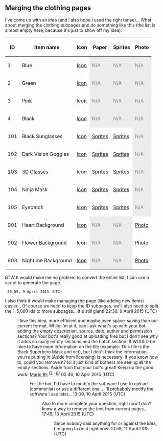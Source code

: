 == Merging the clothing pages ==

I've come up with an idea (and I also hope I used the right tense)... What about merging the clothing subpages and do something like this (the list is almost empty here, because it's just to show off my idea):


{|border="1" cellpadding="4" cellspacing="0" style="margin: 1em 1em 1em 0; background: #f9f9f9; border: 1px #aaa solid; border-collapse: collapse; font-size: 95%;" 
!'''ID'''!!'''Item name'''!!Icon!!Paper!!Sprites!!Photo
|-
|1||Blue||[[Media:ClothingIcons1.swf|Icon]]|| style="background: #ececec; color: grey;" class="table-na" |N/A|| style="background: #ececec; color: grey;" class="table-na" |N/A|| style="background: #ececec; color: grey;" class="table-na" |N/A
|-
|2||Green||[[Media:ClothingIcons2.swf|Icon]]|| style="background: #ececec; color: grey;" class="table-na" |N/A|| style="background: #ececec; color: grey;" class="table-na" |N/A|| style="background: #ececec; color: grey;" class="table-na" |N/A
|-
|3||Pink||[[Media:ClothingIcons3.swf|Icon]]|| style="background: #ececec; color: grey;" class="table-na" |N/A|| style="background: #ececec; color: grey;" class="table-na" |N/A|| style="background: #ececec; color: grey;" class="table-na" |N/A
|-
|4||Black||[[Media:ClothingIcons4.swf|Icon]]|| style="background: #ececec; color: grey;" class="table-na" |N/A|| style="background: #ececec; color: grey;" class="table-na" |N/A|| style="background: #ececec; color: grey;" class="table-na" |N/A
|-
|101||Black Sunglasses||[[Media:ClothingIcons101.swf|Icon]]||[[Media:ClothingPaper101.swf|Sprites]]||[[Media:ClothingSprites101.swf|Sprites]]|| style="background: #ececec; color: grey;" class="table-na" |N/A
|-
|102||Dark Vision Goggles||[[Media:ClothingIcons102.swf|Icon]]||[[Media:ClothingPaper102.swf|Sprites]]||[[Media:ClothingSprites102.swf|Sprites]]|| style="background: #ececec; color: grey;" class="table-na" |N/A
|-
|103||3D Glasses||[[Media:ClothingIcons103.swf|Icon]]||[[Media:ClothingPaper103.swf|Sprites]]||[[Media:ClothingSprites103.swf|Sprites]]|| style="background: #ececec; color: grey;" class="table-na" |N/A
|-
|104||Ninja Mask||[[Media:ClothingIcons104.swf|Icon]]||[[Media:ClothingPaper104.swf|Sprites]]||[[Media:ClothingSprites104.swf|Sprites]]|| style="background: #ececec; color: grey;" class="table-na" |N/A
|-
|105||Eyepatch||[[Media:ClothingIcons105.swf|Icon]]||[[Media:ClothingPaper105.swf|Sprites]]||[[Media:ClothingSprites105.swf|Sprites]]|| style="background: #ececec; color: grey;" class="table-na" |N/A
|-
|901||Heart Background||[[Media:ClothingIcons901.swf|Icon]]|| style="background: #ececec; color: grey;" class="table-na" |N/A|| style="background: #ececec; color: grey;" class="table-na" |N/A||[[Media:ClothingPhotos901.swf|Photo]]
|-
|902||Flower Background||[[Media:ClothingIcons902.swf|Icon]]|| style="background: #ececec; color: grey;" class="table-na" |N/A|| style="background: #ececec; color: grey;" class="table-na" |N/A||[[Media:ClothingPhotos902.swf|Photo]]
|-
|903||Nightime Background||[[Media:ClothingIcons903.swf|Icon]]|| style="background: #ececec; color: grey;" class="table-na" |N/A|| style="background: #ececec; color: grey;" class="table-na" |N/A||[[Media:ClothingPhotos903.swf|Photo]]
|}

BTW It would make me no problem to convert the entire list, I can use a script to generate the page...

 {{user:Misabr/sig2}} 20:59, 9 April 2015 (UTC)

I also think it would make managing the page (like adding new items) easier... Of course we need to keep the ID subpages, we'll also need to split the 1-5,000 ids to more subpages... it's still giant!  {{user:Misabr/sig2}} 22:30, 9 April 2015 (UTC)

:I love this idea, more efficient and maybe even space-saving than our current format. While I'm at it, can I ask what's up with your bot adding the empty description, source, date, author and permission sections? Your bot's really good at uploading files but I don't see why it adds so many empty sections and the batch section. It WOULD be nice to have more information on the file (example: This file is the Black Superhero Mask and ect), but I don't think the information you're putting in (Aside from licensing) is necessary. If you know how to, could you remove it? lol it just kind of bothers me seeing all the empty sections. Aside from that your bot's great! Keep up the good work! [[User:Mario Rk|Mario Rk]] <sup><span style="color:; text-shadow:grey 0 4px 4px;">(</span>[[User talk:Mario Rk|<span style="color:; text-shadow:grey 0 4px 4px;">T</span>]] <span style="color:; text-shadow:grey 0 4px 4px;">'''<big>·</big>'''</span> [[Special:Contributions/Mario_Rk|<span style="color:; text-shadow:grey 0 4px 4px;">C</span>]]<span style="color:; text-shadow:grey 0 4px 4px;">)</span></sup> 02:46, 10 April 2015 (UTC)
::For the bot, I'd have to modify the software I use to upload (commonist) or use a different one... I'll probabbly modify the software I use later...  {{user:Misabr/sig2}} 13:09, 10 April 2015 (UTC)
:::Also to more complete your question, right now I don't know a way to remove the text from current pages...  {{user:Misabr/sig2}} 17:45, 10 April 2015 (UTC)
::::Since nobody said anything for or against the idea, I'm going to do it right now!  {{user:Misabr/sig2}} 10:58, 11 April 2015 (UTC)
